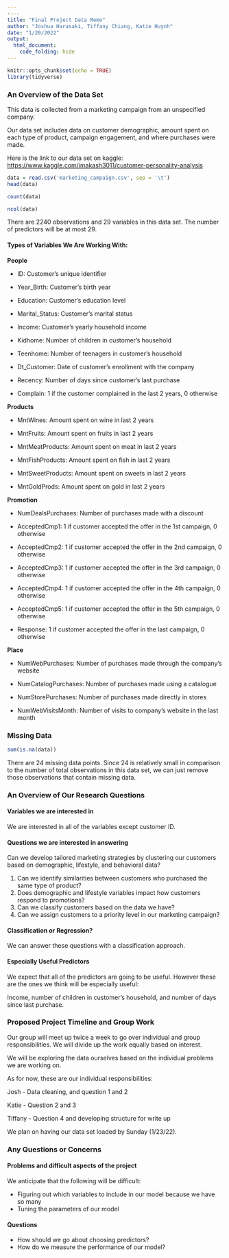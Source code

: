 ```yaml
---
‹---
title: "Final Project Data Memo"
author: "Joshua Harasaki, Tiffany Chiang, Katie Huynh"
date: "1/20/2022"
output:
  html_document:
    code_folding: hide
---
```


```r
knitr::opts_chunk$set(echo = TRUE)
library(tidyverse)
```

### An Overview of the Data Set

This data is collected from a marketing campaign from an unspecified company.

Our data set includes data on customer demographic, amount spent on each type of product, campaign engagement, and where purchases were made.

Here is the link to our data set on kaggle:\
<https://www.kaggle.com/imakash3011/customer-personality-analysis>

```r
data = read.csv('marketing_campaign.csv', sep = '\t')
head(data)
```

```r
count(data)
```

```r
ncol(data)
```

There are 2240 observations and 29 variables in this data set. The number of predictors will be at most 29.

#### Types of Variables We Are Working With:

**People**

-   ID: Customer's unique identifier

-   Year_Birth: Customer's birth year

-   Education: Customer's education level

-   Marital_Status: Customer's marital status

-   Income: Customer's yearly household income

-   Kidhome: Number of children in customer's household

-   Teenhome: Number of teenagers in customer's household

-   Dt_Customer: Date of customer's enrollment with the company

-   Recency: Number of days since customer's last purchase

-   Complain: 1 if the customer complained in the last 2 years, 0 otherwise

**Products**

-   MntWines: Amount spent on wine in last 2 years

-   MntFruits: Amount spent on fruits in last 2 years

-   MntMeatProducts: Amount spent on meat in last 2 years

-   MntFishProducts: Amount spent on fish in last 2 years

-   MntSweetProducts: Amount spent on sweets in last 2 years

-   MntGoldProds: Amount spent on gold in last 2 years

**Promotion**

-   NumDealsPurchases: Number of purchases made with a discount

-   AcceptedCmp1: 1 if customer accepted the offer in the 1st campaign, 0 otherwise

-   AcceptedCmp2: 1 if customer accepted the offer in the 2nd campaign, 0 otherwise

-   AcceptedCmp3: 1 if customer accepted the offer in the 3rd campaign, 0 otherwise

-   AcceptedCmp4: 1 if customer accepted the offer in the 4th campaign, 0 otherwise

-   AcceptedCmp5: 1 if customer accepted the offer in the 5th campaign, 0 otherwise

-   Response: 1 if customer accepted the offer in the last campaign, 0 otherwise

**Place**

-   NumWebPurchases: Number of purchases made through the company's website

-   NumCatalogPurchases: Number of purchases made using a catalogue

-   NumStorePurchases: Number of purchases made directly in stores

-   NumWebVisitsMonth: Number of visits to company's website in the last month

### Missing Data

```r
sum(is.na(data))
```

There are 24 missing data points. Since 24 is relatively small in comparison to the number of total observations in this data set, we can just remove those observations that contain missing data.

### An Overview of Our Research Questions

#### Variables we are interested in

We are interested in all of the variables except customer ID.

#### Questions we are interested in answering

Can we develop tailored marketing strategies by clustering our customers based on demographic, lifestyle, and behavioral data?

1.  Can we identify similarities between customers who purchased the same type of product?
2.  Does demographic and lifestyle variables impact how customers respond to promotions?
3.  Can we classify customers based on the data we have?
4.  Can we assign customers to a priority level in our marketing campaign?

#### Classification or Regression?

We can answer these questions with a classification approach.

#### Especially Useful Predictors

We expect that all of the predictors are going to be useful. However these are the ones we think will be especially useful:

Income, number of children in customer's household, and number of days since last purchase.

### Proposed Project Timeline and Group Work

Our group will meet up twice a week to go over individual and group responsibilities. We will divide up the work equally based on interest.

We will be exploring the data ourselves based on the individual problems we are working on.

As for now, these are our individual responsibilities:

Josh - Data cleaning, and question 1 and 2

Katie - Question 2 and 3

Tiffany - Question 4 and developing structure for write up

We plan on having our data set loaded by Sunday (1/23/22).

### Any Questions or Concerns

#### Problems and difficult aspects of the project

We anticipate that the following will be difficult:

-   Figuring out which variables to include in our model because we have so many
-   Tuning the parameters of our model

#### Questions

-   How should we go about choosing predictors?
-   How do we measure the performance of our model?
